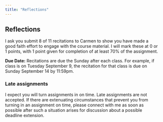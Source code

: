 ```yaml
---
title: "Reflections"
---
```


## Reflections 
I ask you submit 8 of 11 recitations to Carmen to show you have made a good faith effort to engage with the course material. I will mark these at 0 or 1 points, with 1 point given for completion of at least 70% of the assignment.

**Due Date:** Recitations are due the Sunday after each class. For example, if class is on Tuesday September 9, the recitation for that class is due on Sunday September 14 by 11:59pm.

### Late assignments

I expect you will turn assignments in on time. Late assignments are not accepted. If there are extenuating circumstances that prevent you from turning in an assignment on time, please connect with me as soon as possible after such a situation arises for discussion about a possible deadline extension. 